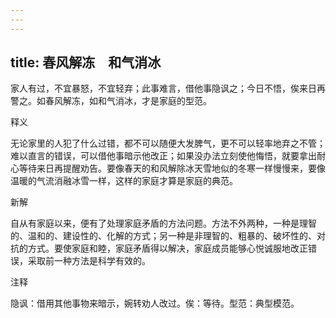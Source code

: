 ```yaml
---
---
---
```

title: 春风解冻　和气消冰
---



家人有过，不宜暴怒，不宜轻弃；此事难言，借他事隐讽之；今日不悟，俟来日再警之。如春风解冻，如和气消冰，才是家庭的型范。

释义

无论家里的人犯了什么过错，都不可以随便大发脾气，更不可以轻率地弃之不管；难以直言的错误，可以借他事暗示他改正；如果没办法立刻使他悔悟，就要拿出耐心等待来日再提醒劝告。要像春天的和风解除冰天雪地似的冬寒一样慢慢来，要像温暖的气流消融冰雪一样，这样的家庭才算是家庭的典范。

新解

自从有家庭以来，便有了处理家庭矛盾的方法问题。方法不外两种，一种是理智的、温和的、建设性的、化解的方式；另一种是非理智的、粗暴的、破坏性的、对抗的方式。要使家庭和睦，家庭矛盾得以解决，家庭成员能够心悦诚服地改正错误，采取前一种方法是科学有效的。

注释

隐讽：借用其他事物来暗示，婉转劝人改过。俟：等待。型范：典型模范。